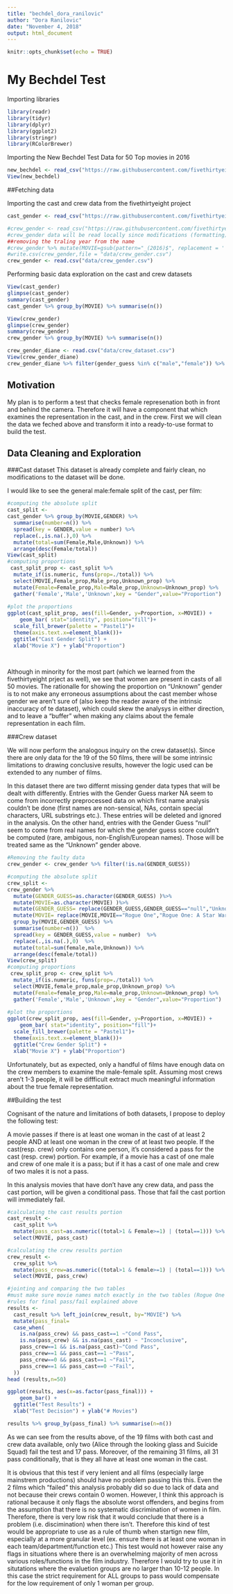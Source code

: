 ---
title: "bechdel_dora_ranilovic"
author: "Dora Ranilovic"
date: "November 4, 2018"
output: html_document
---

```{r setup, include=FALSE}
knitr::opts_chunk$set(echo = TRUE)
```

# My Bechdel Test

Importing libraries
```{r}
library(readr)
library(tidyr)
library(dplyr)
library(ggplot2)
library(stringr)
library(RColorBrewer)
``` 



Importing the New Bechdel Test Data for 50 Top movies in 2016
```{r}

new_bechdel <- read_csv("https://raw.githubusercontent.com/fivethirtyeight/data/master/next-bechdel/nextBechdel_allTests.csv")
View(new_bechdel)
```

##Fetching data 

Importing the cast and crew data from the fivethirtyeight project
```{r}
cast_gender <- read_csv("https://raw.githubusercontent.com/fivethirtyeight/data/master/next-bechdel/nextBechdel_castGender.csv")

#crew_gender <- read_csv("https://raw.githubusercontent.com/fivethirtyeight/data/master/next-bechdel/nextBechdel_crewGender.csv")
#crew_gender data will be read locally since modifications (formatting) to the original data was made (remove dates and underscore from movie names)
##removing the traling year from the name 
#crew_gender %>% mutate(MOVIE=gsub(pattern="_(2016)$", replacement = '',x= MOVIE))
#write.csv(crew_gender,file = "data/crew_gender.csv")
crew_gender <- read.csv("data/crew_gender.csv")
```

Performing basic data exploration on the cast and crew datasets
```{r}
View(cast_gender)
glimpse(cast_gender)
summary(cast_gender)
cast_gender %>% group_by(MOVIE) %>% summarise(n())

View(crew_gender)
glimpse(crew_gender)
summary(crew_gender)
crew_gender %>% group_by(MOVIE) %>% summarise(n())
```

```{r}
crew_gender_diane <- read.csv("data/crew_dataset.csv")
View(crew_gender_diane)
crew_gender_diane %>% filter(gender_guess %in% c("male","female")) %>% group_by(title) %>% summarise(n())
```
## Motivation

My plan is to perform a test that checks female represenation both in front and behind the camera. Therefore it will have a component that which examines the representation in the cast, and in the crew. First we will clean the data we feched above and transform it into a ready-to-use format to build the test.  

## Data Cleaning and Exploration

###Cast dataset
This dataset is already complete and fairly clean, no modifications to the dataset will be done.

I would like to see the general male:female split of the cast, per film:
```{r}
#computing the absolute split 
cast_split <- 
cast_gender %>% group_by(MOVIE,GENDER) %>% 
  summarise(number=n()) %>% 
  spread(key = GENDER,value = number) %>% 
  replace(.,is.na(.),0) %>% 
  mutate(total=sum(Female,Male,Unknown)) %>% 
  arrange(desc(Female/total))
View(cast_split)
#computing proportions
 cast_split_prop <- cast_split %>% 
  mutate_if(is.numeric, funs(prop=./total)) %>% 
  select(MOVIE,Female_prop,Male_prop,Unknown_prop) %>% 
  mutate(Female=Female_prop,Male=Male_prop,Unknown=Unknown_prop) %>% 
  gather('Female','Male','Unknown',key = "Gender",value="Proportion")
  
#plot the proportions
ggplot(cast_split_prop, aes(fill=Gender, y=Proportion, x=MOVIE)) + 
    geom_bar( stat="identity", position="fill")+
  scale_fill_brewer(palette = "Pastel1")+
  theme(axis.text.x=element_blank())+
  ggtitle("Cast Gender Split") +
  xlab("Movie X") + ylab("Proportion")
 
  
```

Although in minority for the most part (which we learned from the fivethirtyeight prject as well), we see that women are present in casts of all 50 movies. The rationalle for showing the proportion on "Unknown" gender is to not make any erroneous assumptions about the cast member whose gender we aren't sure of (also keep the reader aware of the intrinsic inaccuracy of te dataset), which could skew the analysys in either direction, and to leave a "buffer" when making any claims about the female representation in each film. 


###Crew dataset

We will now perform the analogous inquiry on the crew dataset(s). Since there are only data for the 19 of the 50 films, there will be some intrinsic limitations to drawing conclusive results, however the logic used can be extended to any number of films. 

In this dataset there are two differnt missing gender data types that will be dealt with differently. Entries with the Gender Guess marker NA seem to come from incorrectly preprocessed data on which first name analysis couldn't be done (first names are non-sensical, NAs, contain special characters, URL substrings etc.). These entries will be deleted and ignored in the analysis. On the other hand, entries with the Gender Guess "null" seem to come from real names for which the gender guess score couldn't be computed (rare, ambigous, non-English/European names). Those will be treated same as the "Unknown" gender above.
```{r}
#Removing the faulty data
crew_gender <- crew_gender %>% filter(!is.na(GENDER_GUESS))

#computing the absolute split 
crew_split <- 
crew_gender %>%  
  mutate(GENDER_GUESS=as.character(GENDER_GUESS) )%>% 
  mutate(MOVIE=as.character(MOVIE) )%>% 
  mutate(GENDER_GUESS= replace(GENDER_GUESS,GENDER_GUESS=="null","Unknown") )%>% 
  mutate(MOVIE= replace(MOVIE,MOVIE=="Rogue One","Rogue One: A Star Wars Story") )%>% 
  group_by(MOVIE,GENDER_GUESS) %>%
  summarise(number=n())  %>% 
  spread(key = GENDER_GUESS,value = number)  %>% 
  replace(.,is.na(.),0)  %>% 
  mutate(total=sum(female,male,Unknown)) %>% 
  arrange(desc(female/total))
View(crew_split)
#computing proportions
 crew_split_prop <- crew_split %>% 
  mutate_if(is.numeric, funs(prop=./total)) %>% 
  select(MOVIE,female_prop,male_prop,Unknown_prop) %>% 
  mutate(Female=female_prop,Male=male_prop,Unknown=Unknown_prop) %>% 
  gather('Female','Male','Unknown',key = "Gender",value="Proportion")
  
#plot the proportions
ggplot(crew_split_prop, aes(fill=Gender, y=Proportion, x=MOVIE)) + 
    geom_bar( stat="identity", position="fill")+
  scale_fill_brewer(palette = "Pastel1")+
  theme(axis.text.x=element_blank())+
  ggtitle("Crew Gender Split") +
  xlab("Movie X") + ylab("Proportion")

```
Unfortunately, but as expected, only a handful of films have enough data on the crew members to examine the male-female split. Assuming most crews aren't 1-3 people, it will be diffficult extract much meaningful information about the true female representation. 

##Building the test


Cognisant  of the nature and limitations of both datasets, I propose to deploy the following test: 
  
  A movie passes if there is at least one woman in the cast of at least 2 people AND at least one woman in the crew of at least two people. If the   cast(resp. crew) only contains one person, it's considered a pass for the cast (resp. crew) portion. For example, if a movie has a cast of one male and crew of one male it is a pass; but if it has a cast of one male and crew of two males it is not a pass.
  
In this analysis movies that have don't have any crew data, and pass the cast portion, will be given a conditional pass. Those that fail the cast portion will immediately fail.

```{r}
#calculating the cast results portion
cast_result <- 
  cast_split %>% 
  mutate(pass_cast=as.numeric((total>1 & Female>=1) | (total==1))) %>% 
  select(MOVIE, pass_cast)

#calculating the crew results portion
crew_result <- 
  crew_split %>% 
  mutate(pass_crew=as.numeric((total>1 & female>=1) | (total==1))) %>% 
  select(MOVIE, pass_crew)

#jointing and comparing the two tables
#must make sure movie names match exactly in the two tables (Rogue One name was changed above to the able to complete the join)
#rules for final pass/fail explained above
results <- 
  cast_result %>% left_join(crew_result, by="MOVIE") %>% 
  mutate(pass_final=
  case_when(
    is.na(pass_crew) && pass_cast==1 ~"Cond Pass",
    is.na(pass_crew) && is.na(pass_cast) ~ "Inconclusive",
    pass_crew==1 && is.na(pass_cast)~"Cond Pass",
    pass_crew==1 && pass_cast==1 ~"Pass",
    pass_crew==0 && pass_cast==1 ~"Fail",
    pass_crew==1 && pass_cast==0 ~"Fail",
  ))
head (results,n=50)

ggplot(results, aes(x=as.factor(pass_final))) + 
    geom_bar() +
  ggtitle("Test Results") +
  xlab("Test Decision") + ylab("# Movies")

results %>% group_by(pass_final) %>% summarise(n=n())

```

As we can see from the results above, of the 19 films with both cast and crew data available, only two (Alice through the looking glass and Suicide Squad) fail the test and 17 pass. Moreover, of the remaining 31 films, all 31 pass conditionally, that is they all have at least one woman in the cast. 

It is obvious that this test if very lenient and all films (especially large mainstrem productions) should have no problem passing this this. Even the 2 films which "failed" this analysis probably did so due to lack of data and not because their crews contain 0 women. However, I think this approach is rational because it only flags the absolute worst offenders, and begins from the assumption that there is no systematic discrimination of women in film. Therefore, there is very low risk that it would conclude that there is a problem (i.e. discimination) when there isn't. Therefore this kind of test would be appropriate to use as a rule of thumb when startign new film, especially at a more granular level (ex. ensure there is at least one woman in each team/department/function etc.) This test would not however raise any flags in situations where there is an overwhelming majority of men across various roles/functions in the film industry. Therefore I would try to use it in situtations where the evaluetion groups are no larger than 10-12 people. In this case the strict requirement for ALL groups to pass would compensate for the low requirement of only 1 woman per group.
  

  




